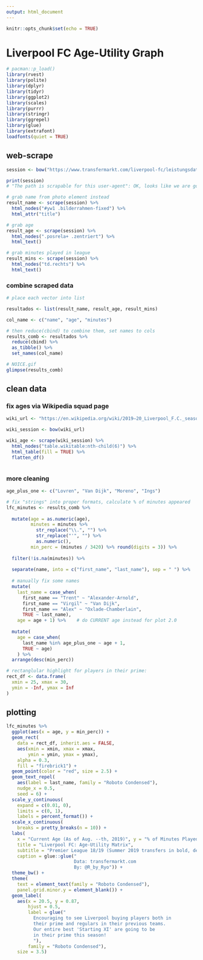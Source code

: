 ```yaml
---
output: html_document
---
```


```r
knitr::opts_chunk$set(echo = TRUE)
```

# Liverpool FC Age-Utility Graph


```r
# pacman::p_load()
library(rvest)
library(polite)
library(dplyr)
library(tidyr)
library(ggplot2)
library(scales)
library(purrr)
library(stringr)
library(ggrepel)
library(glue)
library(extrafont)
loadfonts(quiet = TRUE)
```

## web-scrape

```r
session <- bow("https://www.transfermarkt.com/liverpool-fc/leistungsdaten/verein/31/reldata/GB1%262018/plus/1")

print(session)
# "The path is scrapable for this user-agent": OK, looks like we are good to go!

# grab name from photo element instead
result_name <- scrape(session) %>% 
  html_nodes("#yw1 .bilderrahmen-fixed") %>% 
  html_attr("title") 

# grab age
result_age <- scrape(session) %>% 
  html_nodes(".posrela+ .zentriert") %>% 
  html_text()

# grab minutes played in league
result_mins <- scrape(session) %>% 
  html_nodes("td.rechts") %>% 
  html_text()

```


### combine scraped data

```r
# place each vector into list

resultados <- list(result_name, result_age, result_mins)

col_name <- c("name", "age", "minutes")

# then reduce(cbind) to combine them, set names to cols 
results_comb <- resultados %>% 
  reduce(cbind) %>% 
  as_tibble() %>% 
  set_names(col_name)

# NOICE.gif
glimpse(results_comb)
```

## clean data

### fix ages via Wikipedia squad page

```r
wiki_url <- "https://en.wikipedia.org/wiki/2019–20_Liverpool_F.C._season"

wiki_session <- bow(wiki_url)

wiki_age <- scrape(wiki_session) %>% 
  html_nodes("table.wikitable:nth-child(6)") %>% 
  html_table(fill = TRUE) %>% 
  flatten_df()



```


### more cleaning

```r
age_plus_one <- c("Lovren", "Van Dijk", "Moreno", "Ings")

# fix "strings" into proper formats, calculate % of minutes appeared
lfc_minutes <- results_comb %>% 
  
  mutate(age = as.numeric(age),
         minutes = minutes %>% 
           str_replace("\\.", "") %>% 
           str_replace("'", "") %>% 
           as.numeric(),
         min_perc = (minutes / 3420) %>% round(digits = 3)) %>% 
  
  filter(!is.na(minutes)) %>% 
  
  separate(name, into = c("first_name", "last_name"), sep = " ") %>% 
  
  # manually fix some names
  mutate(
    last_name = case_when(                        
      first_name == "Trent" ~ "Alexander-Arnold",   
      first_name == "Virgil" ~ "Van Dijk",
      first_name == "Alex" ~ "Oxlade-Chamberlain",
      TRUE ~ last_name),
    age = age + 1) %>%    # do CURRENT age instead for plot 2.0
  
  mutate(
    age = case_when(
      last_name %in% age_plus_one ~ age + 1,
      TRUE ~ age)
    ) %>% 
  arrange(desc(min_perc))

# rectanglular highlight for players in their prime:
rect_df <- data.frame(
  xmin = 25, xmax = 30,
  ymin = -Inf, ymax = Inf
)
```




## plotting

```r
lfc_minutes %>% 
  ggplot(aes(x = age, y = min_perc)) +
  geom_rect(
    data = rect_df, inherit.aes = FALSE,
    aes(xmin = xmin, xmax = xmax, 
        ymin = ymin, ymax = ymax),
    alpha = 0.3,
    fill = "firebrick1") +
  geom_point(color = "red", size = 2.5) +
  geom_text_repel(
    aes(label = last_name, family = "Roboto Condensed"),
    nudge_x = 0.5,
    seed = 6) + 
  scale_y_continuous(
    expand = c(0.01, 0),
    limits = c(0, 1), 
    labels = percent_format()) +
  scale_x_continuous(
    breaks = pretty_breaks(n = 10)) +
  labs(
    x = "Current Age (As of Aug. --th, 2019)", y = "% of Minutes Played", 
    title = "Liverpool FC: Age-Utility Matrix",
    subtitle = "Premier League 18/19 (Summer 2019 transfers in bold, departed players left in for comparison)",
    caption = glue::glue("
                         Data: transfermarkt.com
                         By: @R_by_Ryo")) +
  theme_bw() +
  theme(
    text = element_text(family = "Roboto Condensed"),
    panel.grid.minor.y = element_blank()) +
  geom_label(
    aes(x = 20.5, y = 0.87, 
        hjust = 0.5, 
        label = glue("
          Encouraging to see Liverpool buying players both in 
          their prime and regulars in their previous teams. 
          Our entire best 'Starting XI' are going to be 
          in their prime this season!
          "), 
        family = "Roboto Condensed"),
    size = 3.5)

```

























